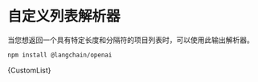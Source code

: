 
# 自定义列表解析器

当您想返回一个具有特定长度和分隔符的项目列表时，可以使用此输出解析器。



<IntegrationInstallTooltip></IntegrationInstallTooltip>

```bash npm2yarn
npm install @langchain/openai
```

<CodeBlock language="typescript">{CustomList}</CodeBlock>
```


